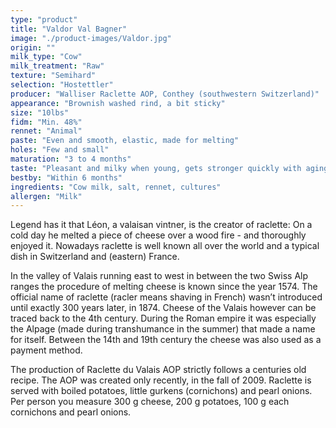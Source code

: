 ```yaml
---
type: "product"
title: "Valdor Val Bagner"
image: "./product-images/Valdor.jpg"
origin: ""
milk_type: "Cow"
milk_treatment: "Raw"
texture: "Semihard"
selection: "Hostettler"
producer: "Walliser Raclette AOP, Conthey (southwestern Switzerland)"
appearance: "Brownish washed rind, a bit sticky"
size: "10lbs"
fidm: "Min. 48%"
rennet: "Animal"
paste: "Even and smooth, elastic, made for melting"
holes: "Few and small"
maturation: "3 to 4 months"
taste: "Pleasant and milky when young, gets stronger quickly with aging"
bestby: "Within 6 months"
ingredients: "Cow milk, salt, rennet, cultures"
allergen: "Milk"
---
```


Legend has it that Léon, a valaisan vintner, is the creator of raclette: On a cold day he melted a piece of cheese over a wood fire - and thoroughly enjoyed it. Nowadays raclette is well known all over the world and a typical dish in Switzerland and (eastern) France.

In the valley of Valais running east to west in between the two Swiss Alp ranges the procedure of melting cheese is known since the year 1574. The official name of raclette (racler means shaving in French) wasn’t introduced until exactly 300 years later, in 1874. Cheese of the Valais however can be traced back to the 4th century. During the Roman empire it was especially the Alpage (made during transhumance in the summer) that made a name for itself.  Between the 14th and 19th century the cheese was also used as a payment method.

The production of Raclette du Valais AOP strictly follows a centuries old recipe. The AOP was created only recently, in the fall of 2009. Raclette is served with boiled potatoes, little gurkens (cornichons) and pearl onions. Per person you measure 300 g cheese, 200 g potatoes, 100 g each cornichons and pearl onions.